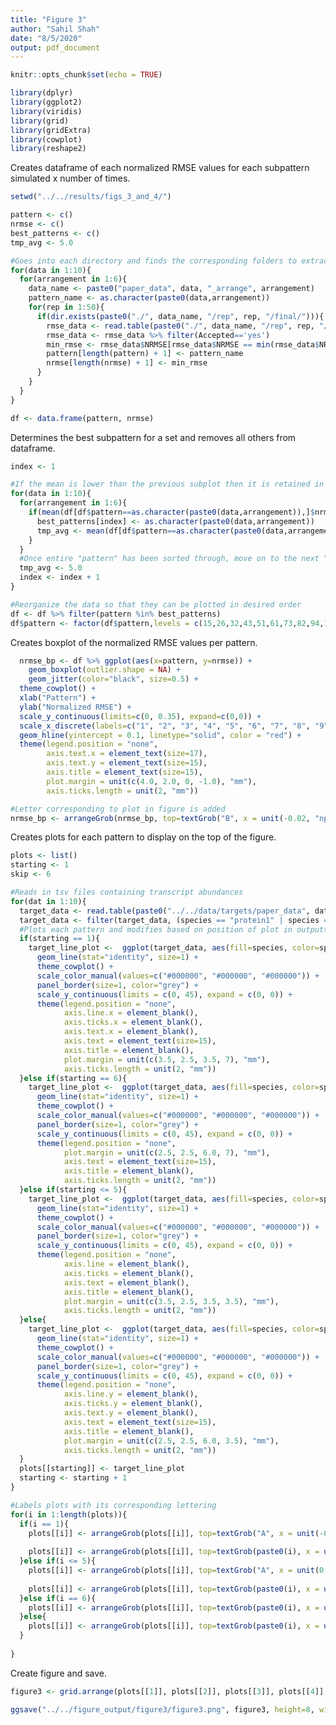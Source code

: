 ```yaml
---
title: "Figure 3"
author: "Sahil Shah"
date: "8/5/2020"
output: pdf_document
---
```


```r
knitr::opts_chunk$set(echo = TRUE)

library(dplyr)
library(ggplot2)
library(viridis)
library(grid)
library(gridExtra)
library(cowplot)
library(reshape2)
```

Creates dataframe of each normalized RMSE values for each subpattern simulated x number of times.
```r

setwd("../../results/figs_3_and_4/")

pattern <- c()
nrmse <- c()
best_patterns <- c()
tmp_avg <- 5.0

#Goes into each directory and finds the corresponding folders to extract normalized RMSE data for each subpattern ran
for(data in 1:10){
  for(arrangement in 1:6){
    data_name <- paste0("paper_data", data, "_arrange", arrangement)
    pattern_name <- as.character(paste0(data,arrangement))
    for(rep in 1:50){
      if(dir.exists(paste0("./", data_name, "/rep", rep, "/final/"))){
        rmse_data <- read.table(paste0("./", data_name, "/rep", rep, "/final/rmse_data.tsv"), header=TRUE)
        rmse_data <- rmse_data %>% filter(Accepted=='yes')
        min_rmse <- rmse_data$NRMSE[rmse_data$NRMSE == min(rmse_data$NRMSE)]
        pattern[length(pattern) + 1] <- pattern_name
        nrmse[length(nrmse) + 1] <- min_rmse
      }
    }
  }
}

df <- data.frame(pattern, nrmse)

```

Determines the best subpattern for a set and removes all others from dataframe.
```r

index <- 1

#If the mean is lower than the previous subplot then it is retained in the dataframe
for(data in 1:10){
  for(arrangement in 1:6){
    if(mean(df[df$pattern==as.character(paste0(data,arrangement)),]$nrmse) < tmp_avg){
      best_patterns[index] <- as.character(paste0(data,arrangement))
      tmp_avg <- mean(df[df$pattern==as.character(paste0(data,arrangement)),]$nrmse)
    }
  }
  #Once entire "pattern" has been sorted through, move on to the next "pattern"
  tmp_avg <- 5.0
  index <- index + 1
}

#Reorganize the data so that they can be plotted in desired order
df <- df %>% filter(pattern %in% best_patterns)
df$pattern <- factor(df$pattern,levels = c(15,26,32,43,51,61,73,82,94,104))
```

Creates boxplot of the normalized RMSE values per pattern.
```r

  nrmse_bp <- df %>% ggplot(aes(x=pattern, y=nrmse)) + 
    geom_boxplot(outlier.shape = NA) + 
    geom_jitter(color="black", size=0.5) + 
  theme_cowplot() +
  xlab("Pattern") +
  ylab("Normalized RMSE") +
  scale_y_continuous(limits=c(0, 0.35), expand=c(0,0)) +
  scale_x_discrete(labels=c("1", "2", "3", "4", "5", "6", "7", "8", "9", "10")) +
  geom_hline(yintercept = 0.1, linetype="solid", color = "red") +
  theme(legend.position = "none",
        axis.text.x = element_text(size=17),
        axis.text.y = element_text(size=15),
        axis.title = element_text(size=15),
        plot.margin = unit(c(4.0, 2.0, 0, -1.0), "mm"),
        axis.ticks.length = unit(2, "mm"))

#Letter corresponding to plot in figure is added
nrmse_bp <- arrangeGrob(nrmse_bp, top=textGrob("B", x = unit(-0.02, "npc"), y=unit(1.0, "npc"), just=c("left","top"), gp=gpar(col="black", font="bold", fontsize=20, fontfamily="Arial")))
```

Creates plots for each pattern to display on the top of the figure.
```r

plots <- list()
starting <- 1
skip <- 6

#Reads in tsv files containing transcript abundances
for(dat in 1:10){
  target_data <- read.table(paste0("../../data/targets/paper_data", dat, "_arrange1.tsv"), header=TRUE)
  target_data <- filter(target_data, (species == "protein1" | species == "protein2" | species == "protein3") & time != 301)
  #Plots each pattern and modifies based on position of plot in outputted figure
  if(starting == 1){
    target_line_plot <-  ggplot(target_data, aes(fill=species, color=species, size=species, x=time, y=transcript)) +
      geom_line(stat="identity", size=1) + 
      theme_cowplot() + 
      scale_color_manual(values=c("#000000", "#000000", "#000000")) +
      panel_border(size=1, color="grey") +
      scale_y_continuous(limits = c(0, 45), expand = c(0, 0)) +
      theme(legend.position = "none",
            axis.line.x = element_blank(),
            axis.ticks.x = element_blank(),
            axis.text.x = element_blank(),
            axis.text = element_text(size=15),
            axis.title = element_blank(),
            plot.margin = unit(c(3.5, 2.5, 3.5, 7), "mm"),
            axis.ticks.length = unit(2, "mm"))
  }else if(starting == 6){
    target_line_plot <-  ggplot(target_data, aes(fill=species, color=species, size=species, x=time, y=transcript)) +
      geom_line(stat="identity", size=1) + 
      theme_cowplot() + 
      scale_color_manual(values=c("#000000", "#000000", "#000000")) + 
      panel_border(size=1, color="grey") + 
      scale_y_continuous(limits = c(0, 45), expand = c(0, 0)) +
      theme(legend.position = "none",
            plot.margin = unit(c(2.5, 2.5, 6.0, 7), "mm"),
            axis.text = element_text(size=15),
            axis.title = element_blank(),
            axis.ticks.length = unit(2, "mm"))
  }else if(starting <= 5){
    target_line_plot <-  ggplot(target_data, aes(fill=species, color=species, size=species, x=time, y=transcript)) +
      geom_line(stat="identity", size=1) + 
      theme_cowplot() + 
      scale_color_manual(values=c("#000000", "#000000", "#000000")) + 
      panel_border(size=1, color="grey") + 
      scale_y_continuous(limits = c(0, 45), expand = c(0, 0)) +
      theme(legend.position = "none",
            axis.line = element_blank(),
            axis.ticks = element_blank(), 
            axis.text = element_blank(),
            axis.title = element_blank(),
            plot.margin = unit(c(3.5, 2.5, 3.5, 3.5), "mm"),
            axis.ticks.length = unit(2, "mm"))
  }else{
    target_line_plot <-  ggplot(target_data, aes(fill=species, color=species, size=species, x=time, y=transcript)) +
      geom_line(stat="identity", size=1) + 
      theme_cowplot() + 
      scale_color_manual(values=c("#000000", "#000000", "#000000")) + 
      panel_border(size=1, color="grey") + 
      scale_y_continuous(limits = c(0, 45), expand = c(0, 0)) +
      theme(legend.position = "none",
            axis.line.y = element_blank(),
            axis.ticks.y = element_blank(), 
            axis.text.y = element_blank(),
            axis.text = element_text(size=15),
            axis.title = element_blank(),
            plot.margin = unit(c(2.5, 2.5, 6.0, 3.5), "mm"),
            axis.ticks.length = unit(2, "mm"))
  }
  plots[[starting]] <- target_line_plot
  starting <- starting + 1
}

#Labels plots with its corresponding lettering
for(i in 1:length(plots)){
  if(i == 1){
    plots[[i]] <- arrangeGrob(plots[[i]], top=textGrob("A", x = unit(-0.08, "npc"), y=unit(0.8, "npc"), just=c("left","top"), gp=gpar(col="black", font="bold", fontsize=20, fontfamily="Arial")))
    
    plots[[i]] <- arrangeGrob(plots[[i]], top=textGrob(paste0(i), x = unit(0.3, "npc"), y=unit(-2.25, "npc"), just=c("left","top"), gp=gpar(col="black", font="bold", fontsize=17, fontfamily="Arial")))
  }else if(i <= 5){
    plots[[i]] <- arrangeGrob(plots[[i]], top=textGrob("A", x = unit(0, "npc"), y=unit(0.4, "npc"), just=c("left","top"), gp=gpar(col="white", font="bold", fontsize=20, fontfamily="Arial")))
    
    plots[[i]] <- arrangeGrob(plots[[i]], top=textGrob(paste0(i), x = unit(0.15, "npc"), y=unit(-2.25, "npc"), just=c("left","top"), gp=gpar(col="black", font="bold", fontsize=17, fontfamily="Arial")))
  }else if(i == 6){
    plots[[i]] <- arrangeGrob(plots[[i]], top=textGrob(paste0(i), x = unit(0.3, "npc"), y=unit(-1.0, "npc"), just=c("left","top"), gp=gpar(col="black", font="bold", fontsize=17, fontfamily="Arial")))
  }else{
    plots[[i]] <- arrangeGrob(plots[[i]], top=textGrob(paste0(i), x = unit(0.15, "npc"), y=unit(-1.0, "npc"), just=c("left","top"), gp=gpar(col="black", font="bold", fontsize=17, fontfamily="Arial")))
  }
  
}

```

Create figure and save.
```r

figure3 <- grid.arrange(plots[[1]], plots[[2]], plots[[3]], plots[[4]], plots[[5]], plots[[6]], plots[[7]], plots[[8]], plots[[9]], plots[[10]], nrmse_bp, layout_matrix=rbind(c(1,2,3,4,5), c(6,7,8,9,10), c(11)), widths=c(2.6,2.2,2.2,2.2,2.2), bottom=textGrob("Time (s)", gp=gpar(fontsize=15, fontfamily="Arial"), vjust=-19, hjust=0.1), left=textGrob("Target transcript abundance", rot=90, gp=gpar(fontsize=15, fontfamily="Arial"), vjust=2.0, hjust=-0.03))

ggsave("../../figure_output/figure3/figure3.png", figure3, height=8, width=12, limitsize=FALSE, units="in")

```

